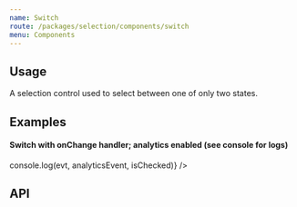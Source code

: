 ```yaml
---
name: Switch
route: /packages/selection/components/switch
menu: Components
---
```


## Usage
A selection control used to select between one of only two states.

## Examples
<Playground testId="examples">
  <div><Switch /></div>
  <div><Switch label="check this out!" /></div>
  <div><Switch checked label="I see you checked it out"/></div>
  <div><Switch disabled label="this is not checked and disabled" /></div>
  <div><Switch checked disabled label="this is checked, but disabled" /></div>
  <div>
    <h4>Switch with onChange handler; analytics enabled (see console for logs)</h4>
    <Switch onChange={(evt, analyticsEvent, isChecked) => console.log(evt, analyticsEvent, isChecked)} /></div>
</Playground>

## API
<PropsTable of={SwitchSrc} />
